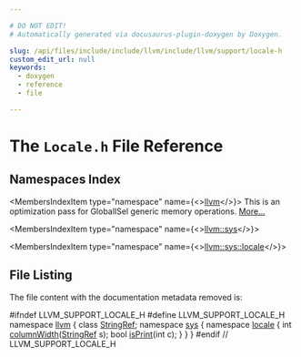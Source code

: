 ```yaml
---

# DO NOT EDIT!
# Automatically generated via docusaurus-plugin-doxygen by Doxygen.

slug: /api/files/include/include/llvm/include/llvm/support/locale-h
custom_edit_url: null
keywords:
  - doxygen
  - reference
  - file

---
```





# The `Locale.h` File Reference

<DoxygenPage pluginConfig={pluginConfig}>



## Namespaces Index

<MembersIndex>

<MembersIndexItem
  type="namespace"
  name={<><a href="/docs/api/namespaces/llvm">llvm</a></>}>
This is an optimization pass for GlobalISel generic memory operations. <a href="/docs/api/namespaces/llvm/#details">More...</a>
</MembersIndexItem>

<MembersIndexItem
  type="namespace"
  name={<><a href="/docs/api/namespaces/llvm/sys">llvm::sys</a></>}>
</MembersIndexItem>

<MembersIndexItem
  type="namespace"
  name={<><a href="/docs/api/namespaces/llvm/sys/locale">llvm::sys::locale</a></>}>
</MembersIndexItem>

</MembersIndex>


## File Listing

The file content with the documentation metadata removed is:

<ProgramListing>

<Link id="l00001" /><CodeLine lineNumber="1"><span class="doxyHighlightPreprocessor">#ifndef LLVM&#95;SUPPORT&#95;LOCALE&#95;H</span></CodeLine>
<Link id="l00002" /><CodeLine lineNumber="2"><span class="doxyHighlightPreprocessor">#define LLVM&#95;SUPPORT&#95;LOCALE&#95;H</span></CodeLine>
<Link id="l00003" /><CodeLine lineNumber="3"></CodeLine>
<Link id="l00004" /><CodeLine lineNumber="4"><span class="doxyHighlightKeyword">namespace </span><span class="doxyHighlight"><a href="/docs/api/namespaces/llvm">llvm</a> &#123;</span></CodeLine>
<Link id="l00005" /><CodeLine lineNumber="5"><span class="doxyHighlightKeyword">class </span><span class="doxyHighlight"><a href="/docs/api/classes/llvm/stringref">StringRef</a>;</span></CodeLine>
<Link id="l00006" /><CodeLine lineNumber="6"></CodeLine>
<Link id="l00007" /><CodeLine lineNumber="7"><span class="doxyHighlightKeyword">namespace </span><span class="doxyHighlight"><a href="/docs/api/namespaces/llvm/sys">sys</a> &#123;</span></CodeLine>
<Link id="l00008" /><CodeLine lineNumber="8" lineLink="/docs/api/namespaces/llvm/sys/locale"><span class="doxyHighlightKeyword">namespace </span><span class="doxyHighlight"><a href="/docs/api/namespaces/llvm/sys/locale">locale</a> &#123;</span></CodeLine>
<Link id="l00009" /><CodeLine lineNumber="9"></CodeLine>
<Link id="l00010" /><CodeLine lineNumber="10"><span class="doxyHighlightKeywordType">int</span><span class="doxyHighlight"> <a href="/docs/api/namespaces/llvm/sys/locale/#a5ae394643b3722606e9daf0ca8157f52">columnWidth</a>(<a href="/docs/api/classes/llvm/stringref">StringRef</a> s);</span></CodeLine>
<Link id="l00011" /><CodeLine lineNumber="11"><span class="doxyHighlightKeywordType">bool</span><span class="doxyHighlight"> <a href="/docs/api/namespaces/llvm/sys/locale/#ad17f6a9a55a75115ee7099f6c615b336">isPrint</a>(</span><span class="doxyHighlightKeywordType">int</span><span class="doxyHighlight"> c);</span></CodeLine>
<Link id="l00012" /><CodeLine lineNumber="12"></CodeLine>
<Link id="l00013" /><CodeLine lineNumber="13"><span class="doxyHighlight">&#125;</span></CodeLine>
<Link id="l00014" /><CodeLine lineNumber="14"><span class="doxyHighlight">&#125;</span></CodeLine>
<Link id="l00015" /><CodeLine lineNumber="15"><span class="doxyHighlight">&#125;</span></CodeLine>
<Link id="l00016" /><CodeLine lineNumber="16"></CodeLine>
<Link id="l00017" /><CodeLine lineNumber="17"><span class="doxyHighlightPreprocessor">#endif </span><span class="doxyHighlightComment">// LLVM&#95;SUPPORT&#95;LOCALE&#95;H</span></CodeLine>

</ProgramListing>


</DoxygenPage>

